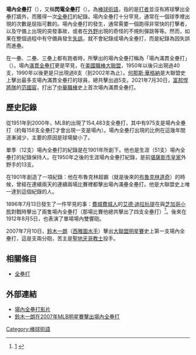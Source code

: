 '''場內全壘打'''（{{lang-en|Inside-the-Park Home Run}}），又稱'''閃電全壘打'''（{{lang|en|Running Homerun}}）。為[[棒球術語列表|棒球術語]]，指的是[[打者|打者]]並沒有將球擊出全壘打牆外，而獲得一次[[全壘打|全壘打]]的紀錄。場內全壘打十分罕見，通常在一個球季裡出現的次數是屈指可數的。場內全壘打的發生，通常需要一個跑得非常快的打擊者，以及守備上出現的突發事故，或者在[[外野|外野]]出現的奇怪的不規則彈跳等等。然而，如果在整個過程中有守備員發生[[失誤_(棒球)|失誤]]，就不會紀錄成場內全壘打，而是紀錄為因失誤而進壘。

在一壘、二壘、三壘上都有跑者時，所擊出的場內全壘打稱為「場內滿貫全壘打」（{{lang|en|Inside-the-Park Grand Slam}}）。場內[[滿貫全壘打|滿貫全壘打]]更是罕見，在[[美國職棒大聯盟|美國職棒大聯盟]]，1950年以後只出現過40支，1990年以後更是只出現過8支（到2002年為止）。[[何那斯·華格納|何那斯·華格納]]是大聯盟史上擊出最多支場內滿貫全壘打的球員，總共擊出過5支。2021年7月30日，[[富邦悍將隊|富邦悍將隊]]的[[范國宸|范國宸]]，打出了[[中華職棒|中華職棒]]史上首次場內滿貫全壘打。

==歷史記錄==
從1951年到2000年，MLB約出現了154,483支全壘打，其中有975支是場內全壘打（約每158支全壘打才會出現一支是場內）。場內全壘打出現的比例在這幾年間逐漸減少，主要的原因是球場變小了。

單季（12支）場內全壘打的紀錄是{{tsl|en|Sam Crawford||Sam Crawford}}在1901年所創下。他也是生涯（51支）場內全壘打的紀錄保持人。在1950年之後的生涯場內全壘打紀錄，是前[[堪薩斯市皇家|堪薩斯市皇家]]外野手{{tsl|en|Willie Wilson||Willie Wilson}}的13支。

{{tsl|en|Jimmy Sheckard||Jimmy Sheckard}}在1901年創造了一項紀錄：他在布魯克林超霸（就是後來的[[洛杉磯道奇|布魯克林道奇]]）的時候，曾經在連續兩天的連續兩場比賽裡都擊出場內滿壘全壘打。他是大聯盟史上唯一達到這個紀錄的人。

1896年7月13日發生了一件罕見的事：[[費城費城人|費城費城人]]的[[艾德·迪拉杭提|艾德·迪拉杭提]]在與[[芝加哥小熊|芝加哥小熊]]對戰時擊出了兩隻場內全壘打（那場比賽他總共擊出了四支全壘打）<ref>[http://baseball-almanac.com/boxscore/07131896.shtml] {{Wayback|url=http://baseball-almanac.com/boxscore/07131896.shtml |date=20190903154248 }}</ref>。後來在1912年8月5日，{{tsl|en|Ed Konetchy||Ed Konetchy}}也表演了單場場內雙響砲。

2007年7月10日，[[鈴木一朗|鈴木一朗]]（[[西雅圖水手|西雅圖水手]]）擊出[[美國職棒大聯盟全明星賽|大聯盟明星賽]]史上第一支場內全壘打，這是支兩分砲，苦主是[[聖地牙哥教士|聖地牙哥教士]]投手{{lang|en|Chris Young}}。

== 相關條目 ==
* [[全壘打|全壘打]]

== 外部連結 ==
{{台灣棒球維基館}}
*[http://www.youtube.com/watch?v=i1ntLZtknW8 場內全壘打影片] {{Wayback|url=http://www.youtube.com/watch?v=i1ntLZtknW8 |date=20220403172706 }}
*[https://www.youtube.com/watch?time_continue=80&v=OiwO2BjcweU 鈴木一朗在2007年MLB明星賽擊出場內全壘打] {{Wayback|url=https://www.youtube.com/watch?time_continue=80&v=OiwO2BjcweU |date=20190701114121 }}

{{棒球統計}}

[[Category:棒球術語|Category:棒球術語]]